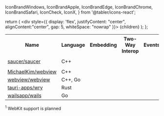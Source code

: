   IconBrandWindows,
  IconBrandApple,
  IconBrandEdge,
  IconBrandChrome,
  IconBrandSafari,
  IconCheck,
  IconX,
} from '@tabler/icons-react';

  return (
    <div style={{ display: 'flex', justifyContent: "center", alignContent:"center", gap: 5, whiteSpace: "nowrap" }}>
      {children}
    </div>
  );
};

<table>
  <tr>
    <th rowspan="2">Name</th>
    <th rowspan="2">Language</th>
    <th rowspan="2">Embedding</th>
    <th rowspan="2">Two-Way Interop</th>
    <th rowspan="2">Events</th>
    <th colspan="3">Backend</th>
  </tr>
  <tr>
    <th>
      <IconBrandWindows />
    </th>
    <th>
      <img src="/icons/tux.svg" width="25" />
    </th>
    <th>
      <IconBrandApple />
    </th>
  </tr>
  <tr>
    <td>
      <a href="https://github.com/saucer/saucer" target="_blank">
        saucer/saucer
      </a>
    </td>
    <td>C++</td>
    <td>
      <IconCheck color="green" />
    </td>
    <td>
      <IconCheck color="green" />
    </td>
     <td>
      <IconCheck color="green" />
    </td>
    <td>
      <Center>
        <IconBrandEdge /> 
        WebView2
      </Center>
    </td>
    <td>
      <Center>
        <IconBrandChrome />
        Qt5/6
      </Center>
    </td>
    <td>
      <Center>
        <IconBrandChrome />
        Qt5/6 <sup>1</sup>
      </Center>
    </td>
  </tr>
  <tr>
    <td>
      <a href="https://github.com/MichaelKim/webview" target="_blank">
        MichaelKim/webview
      </a>
    </td>
    <td>C++</td>
    <td>
      <IconX color="red" />
    </td>
    <td>
      <IconX color="red" />
    </td>    
    <td>
      <IconX color="red" />
    </td>
    <td>
      <Center>
        <IconBrandEdge />
        EdgeHTML
      </Center>
    </td>
    <td>
      <Center>
        <IconBrandSafari />
        WebKit2Gtk
      </Center>
    </td>
    <td>
      <Center>
        <IconBrandSafari />
        WebKit
      </Center>
    </td>
  </tr>
  <tr>
    <td>
      <a href="https://github.com/webview/webview" target="_blank">
        webview/webview
      </a>
    </td>
    <td>C++, Go</td>
    <td>
      <IconX color="red" />
    </td>
    <td>
      <IconX color="red" />
    </td>
    <td>
      <IconX color="red" />
    </td>
    <td>
      <Center>
        <IconBrandEdge />
        WebView2
      </Center>
    </td>
    <td>
      <Center>
        <IconBrandSafari />
        WebKit2Gtk
      </Center>
    </td>
    <td>
      <Center>
        <IconBrandSafari />
        WebKit
      </Center>
    </td>
  </tr>
  <tr>
    <td>
      <a href="https://github.com/tauri-apps/wry" target="_blank">
        tauri-apps/wry
      </a>
    </td>
    <td>Rust</td>
    <td>
      <IconCheck color="green" />
    </td>
    <td>
      <IconCheck color="green" />
    </td>
    <td>
      <IconX color="red" />
    </td>
    <td>
      <Center>
        <IconBrandEdge />
        WebView2
      </Center>
    </td>
    <td>
      <Center>
        <IconBrandSafari />
        WebKit2Gtk
      </Center>
    </td>
    <td>
      <Center>
        <IconBrandSafari />
        WebKit
      </Center>
    </td>
  </tr>
  <tr>
    <td>
      <a href="https://github.com/wailsapp/wails" target="_blank">
        wailsapp/wails
      </a>
    </td>
    <td>Go</td>
    <td>
      <IconCheck color="green" />
    </td>
    <td>
      <IconCheck color="green" />
    </td>
    <td>
      <IconX color="red" />
    </td>
    <td>
      <Center>
        <IconBrandEdge />
        WebView2
      </Center>
    </td>
    <td>
      <Center>
        <IconBrandSafari />
        WebKit2Gtk
      </Center>
    </td>
    <td>
      <Center>
        <IconBrandSafari />
        WebKit
      </Center>
    </td>
  </tr>
</table>

<sup>1</sup> WebKit support is planned
